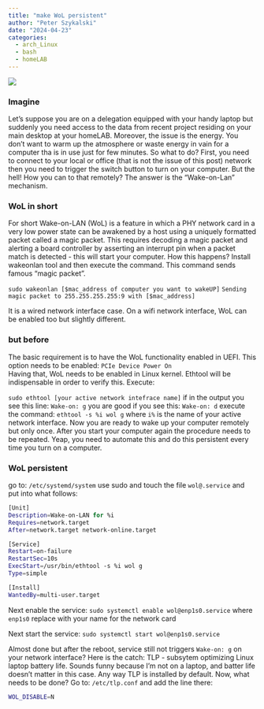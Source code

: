 ```yaml
---
title: "make WoL persistent"
author: "Peter Szykalski"
date: "2024-04-23"
categories:
  - arch_Linux
  - bash
  - homeLAB
---
```


![](WoL_wire_interface.jpg)

### Imagine
Let's suppose you are on a delegation equipped with your handy laptop but suddenly you need access to the data from recent project residing on your main desktop at your homeLAB. Moreover, the issue is the energy. You don't want to warm up the atmosphere or waste energy in vain for a computer tha is in use just for few minutes. So what to do? First, you need to connect to your local or office (that is not the issue of this post) network then you need to trigger the switch button to turn on your computer. But the hell! How you can to that remotely? The answer is the "Wake-on-Lan" mechanism. 

### WoL in short
For short Wake-on-LAN (WoL) is a feature in which a PHY network card in a very low power state can be awakened by a host using a uniquely formatted packet called a magic packet. This requires decoding a magic packet and alerting a board controller by asserting an interrupt pin when a packet match is detected - this will start your computer.
How this happens? 
Install wakeonlan tool and then execute the command. This command sends famous "magic packet". 

```sudo wakeonlan [$mac_address of computer you want to wakeUP]```
```Sending magic packet to 255.255.255.255:9 with [$mac_address]```

::: {.callout-note}
It is a wired network interface case. On a wifi network interface, WoL can be enabled too but slightly different.
:::

### but before
The basic requirement is to have the WoL functionality enabled in UEFI. 
This option needs to be enabled: `PCIe Device Power On`  
Having that, WoL needs to be enabled in Linux kernel. Ethtool will be indispensable in order to verify this. Execute: 

```sudo ethtool [your active network intefrace name] ```
if in the output you see this line:
```Wake-on: g``` you are good 
if you see this: 
```Wake-on: d``` 
execute the command: ```ethtool -s %i wol g```  where  ```i%``` is the name of your active network interface. Now you are ready to wake up your computer remotely but only once. After you start your computer again the procedure needs to be repeated. Yeap, you need to automate this and do this persistent every time you turn on a computer.

### WoL persistent
go to: ```/etc/systemd/system``` use sudo and touch the file `wol@.service`
and put into what follows:

```bash
[Unit]
Description=Wake-on-LAN for %i
Requires=network.target
After=network.target network-online.target

[Service]
Restart=on-failure
RestartSec=10s
ExecStart=/usr/bin/ethtool -s %i wol g
Type=simple

[Install]
WantedBy=multi-user.target
```
Next enable the service: 
`sudo systemctl enable wol@enp1s0.service`
where `enp1s0` replace with your name for the network card

Next start the service:
`sudo systemctl start wol@enp1s0.service`

Almost done but after the reboot, service still not triggers ```Wake-on: g``` on your network interface?
Here is the catch: TLP - subsytem optimizing Linux laptop battery life. 
Sounds funny because I'm not on a laptop, and batter life doesn't matter in this case.
Any way TLP is installed by default. 
Now, what needs to be done? Go to:  ```/etc/tlp.conf``` and add the line there:

```bash  
WOL_DISABLE=N 
``` 




 

### 
